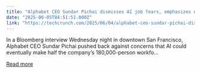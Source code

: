 ```yaml
---
title: "Alphabet CEO Sundar Pichai dismisses AI job fears, emphasizes expansion plans"
date: "2025-06-05T04:51:51.000Z"
link: "https://techcrunch.com/2025/06/04/alphabet-ceo-sundar-pichai-dismisses-ai-job-fears-emphasizes-expansion-plans/"
---
```


In a Bloomberg interview Wednesday night in downtown San Francisco, Alphabet CEO Sundar Pichai pushed back against concerns that AI could eventually make half the company&#8217;s 180,000-person workfo...

[Read more](https://techcrunch.com/2025/06/04/alphabet-ceo-sundar-pichai-dismisses-ai-job-fears-emphasizes-expansion-plans/)
